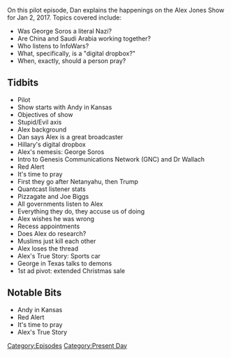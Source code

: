 {{DEFAULTSORT:
    #_EPISODE_0001:January 2, 2017
}}{{Episode
    | title         = January 2, 2017
    | caption       = Listen to this episode on [https://knowledgefight.libsyn.com/knowledge-fight-jan-2-2017 Libsyn] [https://open.spotify.com/episode/0vfuPzMrvZRdXjKMjSof2y Spotify]
    | episodeNumber = 1
    | length        = 01:41:18
    | airDate       = January 7, 2017
    | coverageDate  = January 2, 2017
    | episodeType   = [[:Category:Present Day|Present Day]]
    | appearance    = [[George Soros]], [[Joel Wallach]], [[Bibi Netanyahu]], [[Joe Biggs]]
    | nextEpisode   = [[2: December 31, 1999 (Y2K)]]
}}

{{Stub}}

On this pilot episode, Dan explains the happenings on the Alex Jones Show for Jan 2, 2017. Topics covered include:

*Was George Soros a literal Nazi?
*Are China and Saudi Arabia working together?
*Who listens to InfoWars?
*What, specifically, is a "digital dropbox?"
*When, exactly, should a person pray?

==Tidbits==

*Pilot
*Show starts with Andy in Kansas
*Objectives of show
*Stupid/Evil axis
*Alex background
*Dan says Alex is a great broadcaster
*Hillary's digital dropbox
*Alex's nemesis: George Soros
*Intro to Genesis Communications Network (GNC) and Dr Wallach
*Red Alert
*It's time to pray
*First they go after Netanyahu, then Trump
*Quantcast listener stats
*Pizzagate and Joe Biggs
*All governments listen to Alex
*Everything they do, they accuse us of doing
*Alex wishes he was wrong
*Recess appointments
*Does Alex do research?
*Muslims just kill each other
*Alex loses the thread
*Alex's True Story: Sports car
*George in Texas talks to demons
*1st ad pivot: extended Christmas sale

==Notable Bits==

*Andy in Kansas
*Red Alert
*It's time to pray
*Alex's True Story

[[Category:Episodes]]
[[Category:Present Day]]
